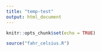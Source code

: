 ```yaml
---
title: "temp-test"
output: html_document
---
```


```r
knitr::opts_chunk$set(echo = TRUE)
```

```r
source("fahr_celsius.R")
```


